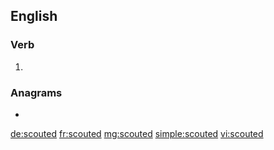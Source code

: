 ==English==

===Verb===
{{head|en|verb form}}

# {{en-past of|scout}}

===Anagrams===
* {{l|en|doucets}}

[[de:scouted]]
[[fr:scouted]]
[[mg:scouted]]
[[simple:scouted]]
[[vi:scouted]]